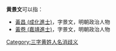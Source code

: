 '''黄景文'''可以指：
* [[黃昌_(成化進士)|黃昌 (成化進士)]]，字景文，明朝政治人物
* [[黃卷_(嘉靖進士)|黃卷 (嘉靖進士)]]，字景文，明朝政治人物
{{disambig}}

[[Category:三字黄姓人名消歧义|Category:三字黄姓人名消歧义]]